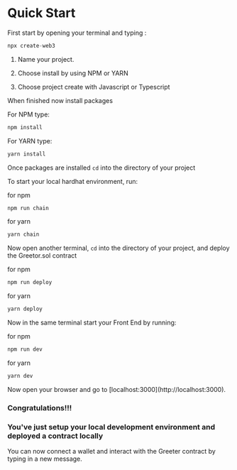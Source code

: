 # Quick Start

First start by opening your terminal and typing :

```jsx
npx create-web3
```

1. Name your project.

2. Choose install by using NPM or YARN

3. Choose project create with Javascript or Typescript

When finished now install packages

For NPM type:

```jsx
npm install
```

For YARN type:

```jsx
yarn install
```

Once packages are installed `cd` into the directory of your project

To start your local hardhat environment, run:

for npm

```jsx
npm run chain
```

for yarn

```jsx
yarn chain
```

Now open another terminal, `cd` into the directory of your project, and deploy the Greetor.sol contract

for npm

```jsx
npm run deploy
```

for yarn

```jsx
yarn deploy
```

Now in the same terminal start your Front End by running:

for npm

```jsx
npm run dev
```

for yarn

```jsx
yarn dev
```


<Callout emoji="🚀">
  Now open your browser and go to [localhost:3000](http://localhost:3000).
</Callout>

### Congratulations!!!

### You've just setup your local development environment and deployed a contract locally

You can now connect a wallet and interact with the Greeter contract by typing in a new message.
